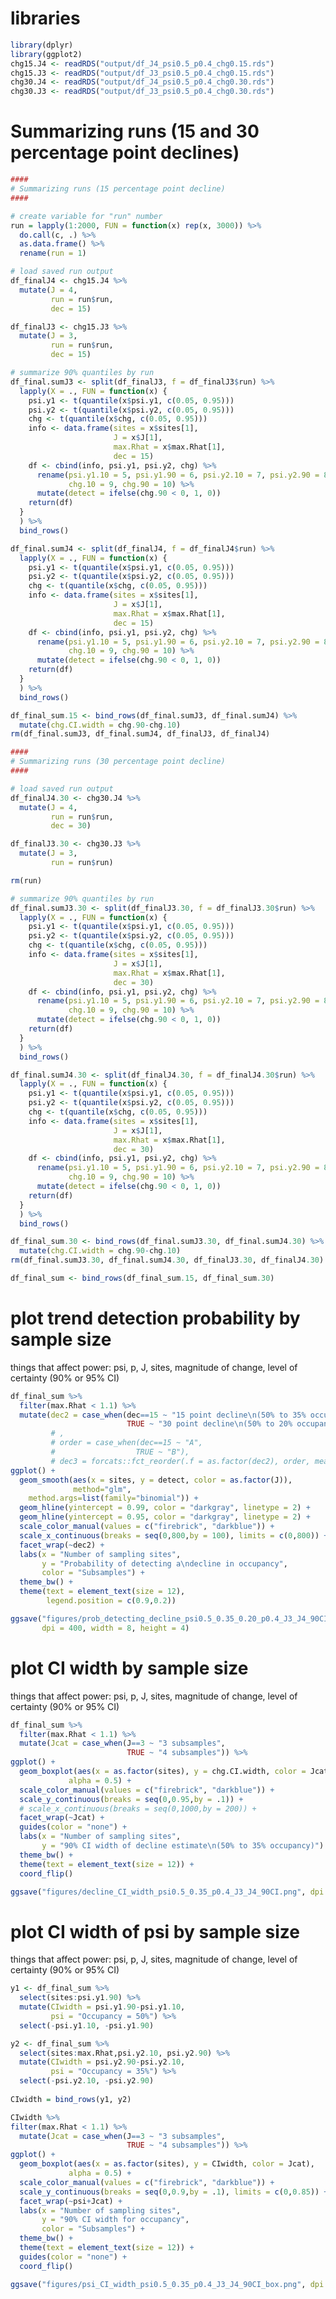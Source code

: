 # libraries
```r
library(dplyr)
library(ggplot2)
chg15.J4 <- readRDS("output/df_J4_psi0.5_p0.4_chg0.15.rds")
chg15.J3 <- readRDS("output/df_J3_psi0.5_p0.4_chg0.15.rds") 
chg30.J4 <- readRDS("output/df_J4_psi0.5_p0.4_chg0.30.rds")
chg30.J3 <- readRDS("output/df_J3_psi0.5_p0.4_chg0.30.rds") 
```
# Summarizing runs (15 and 30 percentage point declines)
```r
####
# Summarizing runs (15 percentage point decline)
####

# create variable for "run" number
run = lapply(1:2000, FUN = function(x) rep(x, 3000)) %>%
  do.call(c, .) %>%
  as.data.frame() %>%
  rename(run = 1)

# load saved run output
df_finalJ4 <- chg15.J4 %>%
  mutate(J = 4, 
         run = run$run,
         dec = 15)

df_finalJ3 <- chg15.J3 %>%
  mutate(J = 3, 
         run = run$run,
         dec = 15)

# summarize 90% quantiles by run
df_final.sumJ3 <- split(df_finalJ3, f = df_finalJ3$run) %>% 
  lapply(X = ., FUN = function(x) {
    psi.y1 <- t(quantile(x$psi.y1, c(0.05, 0.95)))
    psi.y2 <- t(quantile(x$psi.y2, c(0.05, 0.95)))
    chg <- t(quantile(x$chg, c(0.05, 0.95)))
    info <- data.frame(sites = x$sites[1],
                       J = x$J[1],
                       max.Rhat = x$max.Rhat[1],
                       dec = 15)
    df <- cbind(info, psi.y1, psi.y2, chg) %>%
      rename(psi.y1.10 = 5, psi.y1.90 = 6, psi.y2.10 = 7, psi.y2.90 = 8,
             chg.10 = 9, chg.90 = 10) %>%
      mutate(detect = ifelse(chg.90 < 0, 1, 0))
    return(df)
  }
  ) %>%
  bind_rows()

df_final.sumJ4 <- split(df_finalJ4, f = df_finalJ4$run) %>% 
  lapply(X = ., FUN = function(x) {
    psi.y1 <- t(quantile(x$psi.y1, c(0.05, 0.95)))
    psi.y2 <- t(quantile(x$psi.y2, c(0.05, 0.95)))
    chg <- t(quantile(x$chg, c(0.05, 0.95)))
    info <- data.frame(sites = x$sites[1],
                       J = x$J[1],
                       max.Rhat = x$max.Rhat[1],
                       dec = 15)
    df <- cbind(info, psi.y1, psi.y2, chg) %>%
      rename(psi.y1.10 = 5, psi.y1.90 = 6, psi.y2.10 = 7, psi.y2.90 = 8,
             chg.10 = 9, chg.90 = 10) %>%
      mutate(detect = ifelse(chg.90 < 0, 1, 0))
    return(df)
  }
  ) %>%
  bind_rows()

df_final_sum.15 <- bind_rows(df_final.sumJ3, df_final.sumJ4) %>%
  mutate(chg.CI.width = chg.90-chg.10)
rm(df_final.sumJ3, df_final.sumJ4, df_finalJ3, df_finalJ4)

####
# Summarizing runs (30 percentage point decline)
####

# load saved run output
df_finalJ4.30 <- chg30.J4 %>%
  mutate(J = 4, 
         run = run$run,
         dec = 30)

df_finalJ3.30 <- chg30.J3 %>%
  mutate(J = 3, 
         run = run$run)

rm(run)

# summarize 90% quantiles by run
df_final.sumJ3.30 <- split(df_finalJ3.30, f = df_finalJ3.30$run) %>% 
  lapply(X = ., FUN = function(x) {
    psi.y1 <- t(quantile(x$psi.y1, c(0.05, 0.95)))
    psi.y2 <- t(quantile(x$psi.y2, c(0.05, 0.95)))
    chg <- t(quantile(x$chg, c(0.05, 0.95)))
    info <- data.frame(sites = x$sites[1],
                       J = x$J[1],
                       max.Rhat = x$max.Rhat[1],
                       dec = 30)
    df <- cbind(info, psi.y1, psi.y2, chg) %>%
      rename(psi.y1.10 = 5, psi.y1.90 = 6, psi.y2.10 = 7, psi.y2.90 = 8,
             chg.10 = 9, chg.90 = 10) %>%
      mutate(detect = ifelse(chg.90 < 0, 1, 0))
    return(df)
  }
  ) %>%
  bind_rows()

df_final.sumJ4.30 <- split(df_finalJ4.30, f = df_finalJ4.30$run) %>% 
  lapply(X = ., FUN = function(x) {
    psi.y1 <- t(quantile(x$psi.y1, c(0.05, 0.95)))
    psi.y2 <- t(quantile(x$psi.y2, c(0.05, 0.95)))
    chg <- t(quantile(x$chg, c(0.05, 0.95)))
    info <- data.frame(sites = x$sites[1],
                       J = x$J[1],
                       max.Rhat = x$max.Rhat[1],
                       dec = 30)
    df <- cbind(info, psi.y1, psi.y2, chg) %>%
      rename(psi.y1.10 = 5, psi.y1.90 = 6, psi.y2.10 = 7, psi.y2.90 = 8,
             chg.10 = 9, chg.90 = 10) %>%
      mutate(detect = ifelse(chg.90 < 0, 1, 0))
    return(df)
  }
  ) %>%
  bind_rows()

df_final_sum.30 <- bind_rows(df_final.sumJ3.30, df_final.sumJ4.30) %>%
  mutate(chg.CI.width = chg.90-chg.10)
rm(df_final.sumJ3.30, df_final.sumJ4.30, df_finalJ3.30, df_finalJ4.30)

df_final_sum <- bind_rows(df_final_sum.15, df_final_sum.30)
```

# plot trend detection probability by sample size
things that affect power: psi, p, J, sites, magnitude of change, level of certainty (90% or 95% CI)
```r
df_final_sum %>%
  filter(max.Rhat < 1.1) %>%
  mutate(dec2 = case_when(dec==15 ~ "15 point decline\n(50% to 35% occupancy)",
                          TRUE ~ "30 point decline\n(50% to 20% occupancy)")) %>%
         # ,
         # order = case_when(dec==15 ~ "A",
         #                  TRUE ~ "B"),
         # dec3 = forcats::fct_reorder(.f = as.factor(dec2), order, mean)) %>%
ggplot() +
  geom_smooth(aes(x = sites, y = detect, color = as.factor(J)),
              method="glm",
    method.args=list(family="binomial")) +
  geom_hline(yintercept = 0.99, color = "darkgray", linetype = 2) +
  geom_hline(yintercept = 0.95, color = "darkgray", linetype = 2) +
  scale_color_manual(values = c("firebrick", "darkblue")) +
  scale_x_continuous(breaks = seq(0,800,by = 100), limits = c(0,800)) +
  facet_wrap(~dec2) +
  labs(x = "Number of sampling sites",
       y = "Probability of detecting a\ndecline in occupancy",
       color = "Subsamples") +
  theme_bw() +
  theme(text = element_text(size = 12),
        legend.position = c(0.9,0.2))

ggsave("figures/prob_detecting_decline_psi0.5_0.35_0.20_p0.4_J3_J4_90CI.png", 
       dpi = 400, width = 8, height = 4)

```
# plot CI width by sample size
things that affect power: psi, p, J, sites, magnitude of change, level of certainty (90% or 95% CI)
```r
df_final_sum %>%
  filter(max.Rhat < 1.1) %>%
  mutate(Jcat = case_when(J==3 ~ "3 subsamples",
                          TRUE ~ "4 subsamples")) %>%
ggplot() +
  geom_boxplot(aes(x = as.factor(sites), y = chg.CI.width, color = Jcat),
             alpha = 0.5) +
  scale_color_manual(values = c("firebrick", "darkblue")) +
  scale_y_continuous(breaks = seq(0,0.95,by = .1)) +
  # scale_x_continuous(breaks = seq(0,1000,by = 200)) +
  facet_wrap(~Jcat) +
  guides(color = "none") +
  labs(x = "Number of sampling sites",
       y = "90% CI width of decline estimate\n(50% to 35% occupancy)") +
  theme_bw() +
  theme(text = element_text(size = 12)) +
  coord_flip()

ggsave("figures/decline_CI_width_psi0.5_0.35_p0.4_J3_J4_90CI.png", dpi = 400, width = 6, height = 5)

```
# plot CI width of psi by sample size
things that affect power: psi, p, J, sites, magnitude of change, level of certainty (90% or 95% CI)
```r
y1 <- df_final_sum %>%
  select(sites:psi.y1.90) %>%
  mutate(CIwidth = psi.y1.90-psi.y1.10,
         psi = "Occupancy = 50%") %>%
  select(-psi.y1.10, -psi.y1.90)

y2 <- df_final_sum %>%
  select(sites:max.Rhat,psi.y2.10, psi.y2.90) %>%
  mutate(CIwidth = psi.y2.90-psi.y2.10,
         psi = "Occupancy = 35%") %>%
  select(-psi.y2.10, -psi.y2.90)
  
CIwidth = bind_rows(y1, y2)

CIwidth %>%
filter(max.Rhat < 1.1) %>%
  mutate(Jcat = case_when(J==3 ~ "3 subsamples",
                          TRUE ~ "4 subsamples")) %>%
ggplot() +
  geom_boxplot(aes(x = as.factor(sites), y = CIwidth, color = Jcat),
             alpha = 0.5) +
  scale_color_manual(values = c("firebrick", "darkblue")) +
  scale_y_continuous(breaks = seq(0,0.9,by = .1), limits = c(0,0.85)) +
  facet_wrap(~psi+Jcat) +
  labs(x = "Number of sampling sites",
       y = "90% CI width for occupancy",
       color = "Subsamples") +
  theme_bw() +
  theme(text = element_text(size = 12)) +
  guides(color = "none") +
  coord_flip()

ggsave("figures/psi_CI_width_psi0.5_0.35_p0.4_J3_J4_90CI_box.png", dpi = 400, width = 7, height = 7)

```


